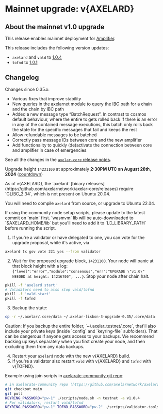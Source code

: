 # Mainnet upgrade: v{AXELARD}


## About the mainnet v1.0 upgrade

This release enables mainnet deployment for [Amplifier](/dev/amplifier/introduction).

This release includes the following version updates:
- `axelard` and `vald` to [1.0.4](https://github.com/axelarnetwork/axelar-core/releases/tag/v1.0.4)
- `tofnd` to [1.0.1](https://github.com/axelarnetwork/tofnd/releases/tag/v1.0.1)

## Changelog

Changes since 0.35.x:

- Various fixes that improve stability
- New queries in the axelarnet module to query the IBC path for a chain and the chain by IBC path
- Added a new message type “BatchRequest”. In contrast to cosmos default behaviour, where the entire tx gets rolled back if there is an error in any of the contained message executions, this batch only rolls back the state for the specific messages that fail and keeps the rest
- Allow refundable messages to be batched
- Correctly pass message IDs between core and the new amplifier
- Add functionality to quickly (de)activate the connection between core and amplifier in case of emergencies

See all the changes in the [`axelar-core` release notes](https://github.com/axelarnetwork/axelar-core/releases).

Upgrade height `14231100` at approximately **2:30PM UTC on August 28th, 2024** ([countdown](https://www.mintscan.io/axelar/block/14231100))

<Callout type="warning" emoji="⚠️">
As of v{AXELARD}, the `axelard` [binary releases](https://github.com/axelarnetwork/axelar-core/releases) require `GLIBC_2.34`, which is not present on Ubuntu 20.04.

You will need to compile `axelard` from source, or upgrade to Ubuntu 22.04.

</Callout>

<Callout type="warning" emoji="⚠️">
  If using the community node setup scripts, please update to the latest commit
  on `main` first. `wasmvm` lib will be auto-downloaded to `$AXELARD_HOME/lib`
  but you'll need to add it to `LD_LIBRARY_PATH` before running the script.
</Callout>

1. If you're a validator or have delegated to one, you can vote for the upgrade proposal, while it's active, via

```bash
axelard tx gov vote 221 yes --from validator
```

2. Wait for the proposed upgrade block, `14231100`. Your node will panic at that block height with a log: `{"level":"error","module":"consensus","err":"UPGRADE \"v1.0\" NEEDED at height: 14216700", ...}`. Stop your node after chain halt.

```bash
pkill -f 'axelard start'
# Validators need to also stop vald/tofnd
pkill -f 'vald-start'
pkill -f tofnd
```

3. Backup the state:

```bash
cp -r ~/.axelar/.core/data ~/.axelar-lisbon-3-upgrade-0.35/.core/data
```

<Callout type="warning" emoji="⚠️">
  Caution: If you backup the entire folder, `~/.axelar_testnet/.core`, that'll
  also include your private keys (inside `config` and `keyring-file`
  subfolders). That can be dangerous if anyone gets access to your backups. We
  recommend backing up keys separately when you first create your node, and then
  excluding them from any data backups.
</Callout>

4. Restart your `axelard` node with the new v{AXELARD} build.
5. If you're a validator also restart `vald` with v{AXELARD} and `tofnd` with v{TOFND}.

Example using join scripts in [axelarate-community git repo](https://github.com/axelarnetwork/axelarate-community):

```bash
# in axelarate-community repo (https://github.com/axelarnetwork/axelarate-community)
git checkout main
git pull
KEYRING_PASSWORD="pw-1" ./scripts/node.sh -n testnet -a v1.0.4
# For validators, restart vald/tofnd
KEYRING_PASSWORD="pw-1" TOFND_PASSWORD="pw-2" ./scripts/validator-tools-host.sh -n testnet -a v1.0.4 -q v1.0.1
```
